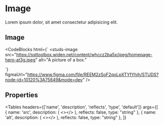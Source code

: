 # Image

<HeaderComponent
  htmlTag="studs-image"
  jsxTag="StudsImage"
  version="Since 2.0"
  status="Unstable"
  urlGithub="display/image.ts"
  urlStrbook="studs-display-image--docs"
/>

Lorem ipsum dolor, sit amet consectetur adipisicing elit.

## Image

<ResizerFeatures>
  <studs-image
    src="https://ssttoolbox.widen.net/content/whccz2ba5x/jpeg/homepage-hero-at3g.jpeg"
    alt="A picture of a box."
  ></studs-image>
</ResizerFeatures>

<CodeBlocks
  html={`
<studs-image
  src="https://ssttoolbox.widen.net/content/whccz2ba5x/jpeg/homepage-hero-at3g.jpeg"
  alt="A picture of a box."
></studs-image>
  `}
  figmaUrl="https://www.figma.com/file/REEM2zSoF2qoLpXTYfYhih/STUDS?node-id=10120%3A75849&mode=dev"
/>

## Properties

<Tables
  headers={['name', 'description', 'reflects', 'type', 'default']}
  args={[
    {
      name: 'src',
      description: (
        <></>
      ),
      reflects: false,
      type: "string"
    },
    {
      name: 'alt',
      description: (
        <></>
      ),
      reflects: false,
      type: "string"
    },
  ]}
></Tables>
